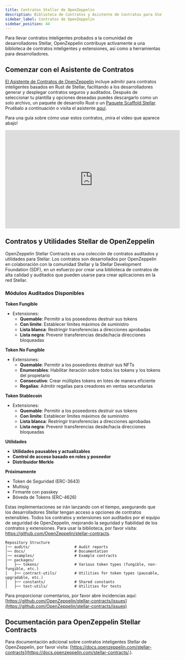 ```yaml
---
title: Contratos Stellar de OpenZeppelin
description: Biblioteca de Contratos y Asistente de Contratos para Stellar de OpenZeppelin
sidebar_label: Contratos de OpenZeppelin
sidebar_position: 44
---
```


<script async src="https://wizard.openzeppelin.com/build/embed.js"></script>

Para llevar contratos inteligentes probados a la comunidad de desarrolladores Stellar, OpenZeppelin contribuye activamente a una biblioteca de contratos inteligentes y extensiones, así como a herramientas para desarrolladores.

## Comenzar con el Asistente de Contratos

[El Asistente de Contratos de OpenZeppelin](https://wizard.openzeppelin.com/stellar) incluye admitir para contratos inteligentes basados en Rust de Stellar, facilitando a los desarrolladores generar y desplegar contratos seguros y auditados. Después de seleccionar tu plantilla y opciones deseadas puedes descargarlo como un solo archivo, un paquete de desarrollo Rust o un [Paquete Scaffold Stellar](./scaffold-stellar). Pruébalo a continuación o visita el asistente [aquí](https://wizard.openzeppelin.com/stellar).

<oz-wizard data-lang="stellar"></oz-wizard>

Para una guía sobre cómo usar estos contratos, ¡mira el video que aparece abajo!

<iframe
  width="560"
  height="315"
  src="https://www.youtube.com/embed/iD7ZspsZLVo?si=TvAo70F1mA0pDWz6&amp;amp;controls=1"
  title="YouTube video player"
  frameborder="0"
  allow="accelerometer; autoplay; clipboard-write; encrypted-media; gyroscope; picture-in-picture; web-share"
  referrerpolicy="strict-origin-when-cross-origin"
  allowfullscreen
></iframe>

## Contratos y Utilidades Stellar de OpenZeppelin

OpenZeppelin Stellar Contracts es una colección de contratos auditados y utilidades para Stellar. Los contratos son desarrollados por OpenZeppelin en colaboración con la comunidad Stellar y la Stellar Development Foundation (SDF), en un esfuerzo por crear una biblioteca de contratos de alta calidad y auditados que pueden usarse para crear aplicaciones en la red Stellar.

### Módulos Auditados Disponibles

**Token Fungible**

- Extensiones:
  - **Quemable**: Permitir a los poseedores destruir sus tokens
  - **Con límite**: Establecer límites máximos de suministro
  - **Lista blanca**: Restringir transferencias a direcciones aprobadas
  - **Lista negra**: Prevenir transferencias desde/hacia direcciones bloqueadas

**Token No Fungible**

- Extensiones:
  - **Quemable**: Permitir a los poseedores destruir sus NFTs
  - **Enumerables**: Habilitar iteración sobre todos los tokens y los tokens del propietario
  - **Consecutivo**: Crear múltiples tokens en lotes de manera eficiente
  - **Regalías**: Admitir regalías para creadores en ventas secundarias

**Token Stablecoin**

- Extensiones:
  - **Quemable**: Permitir a los poseedores destruir sus tokens
  - **Con límite**: Establecer límites máximos de suministro
  - **Lista blanca**: Restringir transferencias a direcciones aprobadas
  - **Lista negra**: Prevenir transferencias desde/hacia direcciones bloqueadas

**Utilidades**

- **Utilidades pausables y actualizables**
- **Control de acceso basado en roles y poseedor**
- **Distribuidor Merkle**

**Próximamente**

- Token de Seguridad (ERC-3643)
- Multisig
- Firmante con passkey
- Bóveda de Tokens (ERC-4626)

Estas implementaciones se irán lanzando con el tiempo, asegurando que los desarrolladores Stellar tengan acceso a opciones de contratos extensibles. Todos los contratos y extensiones son auditados por el equipo de seguridad de OpenZeppelin, mejorando la seguridad y fiabilidad de los contratos y extensiones. Para usar la biblioteca, por favor visita: https://github.com/OpenZeppelin/stellar-contracts.

```
Repository Structure
│── audits/                    # Audit reports
│── docs/                      # Documentation
│── examples/                  # Example contracts
│── packages/
│   ├── tokens/                # Various token types (fungible, non-fungible, etc.)
│   ├── contract-utils/        # Utilities for token types (pausable, upgradable, etc.)
│   ├── constants/             # Shared constants
│   ├── test-utils/            # Utilities for tests

```

Para proporcionar comentarios, por favor abre incidencias aquí: [https://github.com/OpenZeppelin/stellar-contracts/issues](https://github.com/OpenZeppelin/stellar-contracts/issues)

## Documentación para OpenZeppelin Stellar Contracts

Para documentación adicional sobre contratos inteligentes Stellar de OpenZeppelin, por favor visita: [https://docs.openzeppelin.com/stellar-contracts](https://docs.openzeppelin.com/stellar-contracts/.).
